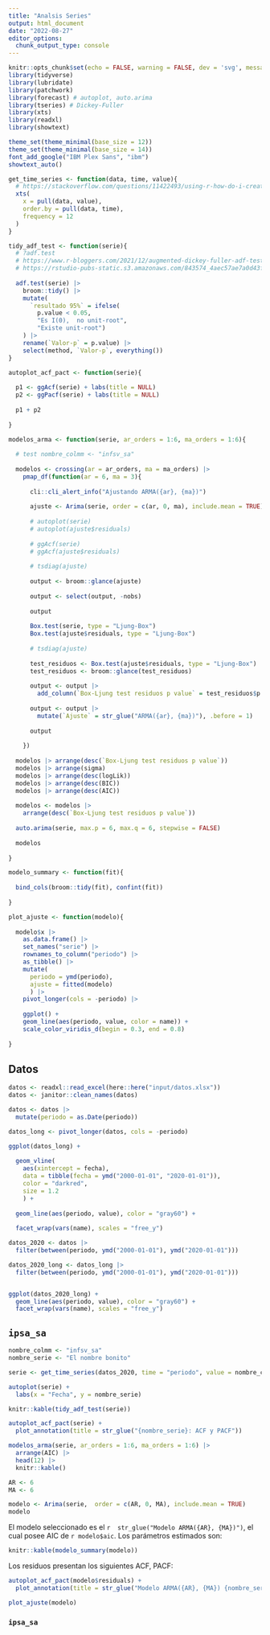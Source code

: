 ```yaml
---
title: "Analsis Series"
output: html_document
date: "2022-08-27"
editor_options: 
  chunk_output_type: console
---
```


```r
knitr::opts_chunk$set(echo = FALSE, warning = FALSE, dev = 'svg', message = FALSE)
library(tidyverse)
library(lubridate)
library(patchwork)
library(forecast) # autoplot, auto.arima
library(tseries) # Dickey-Fuller
library(xts)
library(readxl)
library(showtext)

theme_set(theme_minimal(base_size = 12))
theme_set(theme_minimal(base_size = 14))
font_add_google("IBM Plex Sans", "ibm")
showtext_auto()
```

```r
get_time_series <- function(data, time, value){
  # https://stackoverflow.com/questions/11422493/using-r-how-do-i-create-a-time-series-object-with-dates 
  xts(
    x = pull(data, value),
    order.by = pull(data, time),
    frequency = 12
  ) 
}

tidy_adf_test <- function(serie){
  # ?adf.test
  # https://www.r-bloggers.com/2021/12/augmented-dickey-fuller-adf-test-in-r/
  # https://rstudio-pubs-static.s3.amazonaws.com/843574_4aec57ae7a0d43ff8d0c152729f0ed2c.html#prueba-de-ra%C3%ADz-unitaria-de-dickey-fuller
  
  adf.test(serie) |> 
    broom::tidy() |> 
    mutate(
      `resultado 95%` = ifelse(
        p.value < 0.05,
        "Es I(0),  no unit-root",
        "Existe unit-root")
    ) |> 
    rename(`Valor-p` = p.value) |> 
    select(method, `Valor-p`, everything())
}

autoplot_acf_pact <- function(serie){
  
  p1 <- ggAcf(serie) + labs(title = NULL)
  p2 <- ggPacf(serie) + labs(title = NULL)
  
  p1 + p2
  
}

modelos_arma <- function(serie, ar_orders = 1:6, ma_orders = 1:6){
  
  # test nombre_colmm <- "infsv_sa"
  
  modelos <- crossing(ar = ar_orders, ma = ma_orders) |> 
    pmap_df(function(ar = 6, ma = 3){
      
      cli::cli_alert_info("Ajustando ARMA({ar}, {ma})")
      
      ajuste <- Arima(serie, order = c(ar, 0, ma), include.mean = TRUE)
      
      # autoplot(serie)
      # autoplot(ajuste$residuals)
      
      # ggAcf(serie)
      # ggAcf(ajuste$residuals)
      
      # tsdiag(ajuste)
      
      output <- broom::glance(ajuste)
      
      output <- select(output, -nobs)
      
      output
      
      Box.test(serie, type = "Ljung-Box")
      Box.test(ajuste$residuals, type = "Ljung-Box")
      
      # tsdiag(ajuste)
      
      test_residuos <- Box.test(ajuste$residuals, type = "Ljung-Box")
      test_residuos <- broom::glance(test_residuos)
      
      output <- output |> 
        add_column(`Box-Ljung test residuos p value` = test_residuos$p.value) 
      
      output <- output |> 
        mutate(`Ajuste` = str_glue("ARMA({ar}, {ma})"), .before = 1)
      
      output
      
    })
  
  modelos |> arrange(desc(`Box-Ljung test residuos p value`))
  modelos |> arrange(sigma)
  modelos |> arrange(desc(logLik))
  modelos |> arrange(desc(BIC))
  modelos |> arrange(desc(AIC))
  
  modelos <- modelos |>
    arrange(desc(`Box-Ljung test residuos p value`))
  
  auto.arima(serie, max.p = 6, max.q = 6, stepwise = FALSE)
  
  modelos
  
}

modelo_summary <- function(fit){
  
  bind_cols(broom::tidy(fit), confint(fit))
  
}

plot_ajuste <- function(modelo){
  
  modelo$x |> 
    as.data.frame() |> 
    set_names("serie") |> 
    rownames_to_column("periodo") |> 
    as_tibble() |> 
    mutate(
      periodo = ymd(periodo),
      ajuste = fitted(modelo)
      ) |> 
    pivot_longer(cols = -periodo) |> 
    
    ggplot() +
    geom_line(aes(periodo, value, color = name)) +
    scale_color_viridis_d(begin = 0.3, end = 0.8)
    
}
```


## Datos

```r
datos <- readxl::read_excel(here::here("input/datos.xlsx"))
datos <- janitor::clean_names(datos)

datos <- datos |>
  mutate(periodo = as.Date(periodo))

datos_long <- pivot_longer(datos, cols = -periodo)

ggplot(datos_long) +
  
  geom_vline(
    aes(xintercept = fecha),
    data = tibble(fecha = ymd("2000-01-01", "2020-01-01")),
    color = "darkred",
    size = 1.2
    ) +
  
  geom_line(aes(periodo, value), color = "gray60") +
  
  facet_wrap(vars(name), scales = "free_y") 

datos_2020 <- datos |> 
  filter(between(periodo, ymd("2000-01-01"), ymd("2020-01-01")))

datos_2020_long <- datos_long |> 
  filter(between(periodo, ymd("2000-01-01"), ymd("2020-01-01")))


ggplot(datos_2020_long) +
  geom_line(aes(periodo, value), color = "gray60") +
  facet_wrap(vars(name), scales = "free_y") 
```


## `ipsa_sa`

```r
nombre_colmm <- "infsv_sa"
nombre_serie <- "El nombre bonito"

serie <- get_time_series(datos_2020, time = "periodo", value = nombre_colmm)

autoplot(serie) + 
  labs(x = "Fecha", y = nombre_serie)

knitr::kable(tidy_adf_test(serie))

autoplot_acf_pact(serie) + 
  plot_annotation(title = str_glue("{nombre_serie}: ACF y PACF"))

modelos_arma(serie, ar_orders = 1:6, ma_orders = 1:6) |> 
  arrange(AIC) |> 
  head(12) |> 
  knitr::kable()

AR <- 6
MA <- 6

modelo <- Arima(serie,  order = c(AR, 0, MA), include.mean = TRUE)
modelo
```

El modelo seleccionado es el `r  str_glue("Modelo ARMA({AR}, {MA})")`, el cual
posee AIC de `r modelo$aic`. Los parámetros estimados son:


```r
knitr::kable(modelo_summary(modelo))
```

Los residuos presentan los siguientes ACF, PACF:

```r
autoplot_acf_pact(modelo$residuals) +
  plot_annotation(title = str_glue("Modelo ARMA({AR}, {MA}) {nombre_serie}: ACF y PACF"))
```

```r
plot_ajuste(modelo)
```



### `ipsa_sa`


